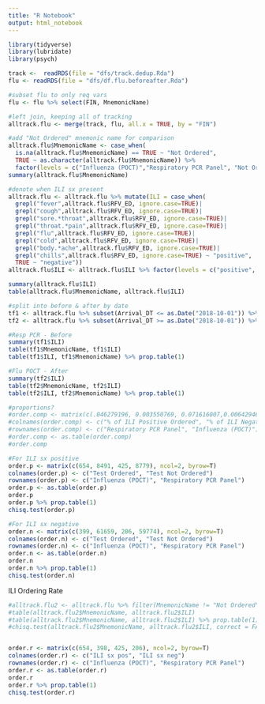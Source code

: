 ```yaml
---
title: "R Notebook"
output: html_notebook
---
```



```r
library(tidyverse)
library(lubridate)
library(psych)

track <-  readRDS(file = "dfs/track.dedup.Rda")
flu <- readRDS(file = "dfs/df.flu.beforeafter.Rda")
```

```r
#subset flu to only req vars
flu <- flu %>% select(FIN, MnemonicName)

#left join, keeping all of tracking
alltrack.flu <- merge(track, flu, all.x = TRUE, by = "FIN")

#add "Not Ordered" mnemonic name for comparison
alltrack.flu$MnemonicName <- case_when(
  is.na(alltrack.flu$MnemonicName) == TRUE ~ "Not Ordered",
  TRUE ~ as.character(alltrack.flu$MnemonicName)) %>%
  factor(levels = c("Influenza (POCT)","Respiratory PCR Panel", "Not Ordered"))
summary(alltrack.flu$MnemonicName)

#denote when ILI sx present
alltrack.flu <- alltrack.flu %>% mutate(ILI = case_when(
  grepl("fever",alltrack.flu$RFV_ED, ignore.case=TRUE)|
  grepl("cough",alltrack.flu$RFV_ED, ignore.case=TRUE)|
  grepl("sore.*throat",alltrack.flu$RFV_ED, ignore.case=TRUE)|
  grepl("throat.*pain",alltrack.flu$RFV_ED, ignore.case=TRUE)|
  grepl("flu",alltrack.flu$RFV_ED, ignore.case=TRUE)| 
  grepl("cold",alltrack.flu$RFV_ED, ignore.case=TRUE)|
  grepl("body.*ache",alltrack.flu$RFV_ED, ignore.case=TRUE)|
  grepl("chills",alltrack.flu$RFV_ED, ignore.case=TRUE) ~ "positive",
  TRUE ~ "negative")) 
alltrack.flu$ILI <- alltrack.flu$ILI %>% factor(levels = c("positive", "negative"))

summary(alltrack.flu$ILI)
table(alltrack.flu$MnemonicName, alltrack.flu$ILI)

#split into before & after by date
tf1 <- alltrack.flu %>% subset(Arrival_DT <= as.Date("2018-10-01")) %>% droplevels()
tf2 <- alltrack.flu %>% subset(Arrival_DT >= as.Date("2018-10-01")) %>% droplevels()

```


```r
#Resp PCR - Before
summary(tf1$ILI)
table(tf1$MnemonicName, tf1$ILI)
table(tf1$ILI, tf1$MnemonicName) %>% prop.table(1)
```


```r
#Flu POCT - After
summary(tf2$ILI)
table(tf2$MnemonicName, tf2$ILI)
table(tf2$ILI, tf2$MnemonicName) %>% prop.table(1)
```


```r
#proportions?
#order.comp <- matrix(c(.046279196, 0.003550769, 0.071616007,0.006429469), ncol=2, byrow=T)
#colnames(order.comp) <- c("% of ILI Positive Ordered", "% of ILI Negative Ordered")
#rownames(order.comp) <- c("Respiratory PCR Panel", "Influenza (POCT)")
#order.comp <- as.table(order.comp)
#order.comp
```

```r
#For ILI sx positive
order.p <- matrix(c(654, 8491, 425, 8779), ncol=2, byrow=T)
colnames(order.p) <- c("Test Ordered", "Test Not Ordered")
rownames(order.p) <- c("Influenza (POCT)", "Respiratory PCR Panel")
order.p <- as.table(order.p)
order.p
order.p %>% prop.table(1)
chisq.test(order.p)
```

```r
#For ILI sx negative
order.n <- matrix(c(399, 61659, 206, 59774), ncol=2, byrow=T)
colnames(order.n) <- c("Test Ordered", "Test Not Ordered")
rownames(order.n) <- c("Influenza (POCT)", "Respiratory PCR Panel")
order.n <- as.table(order.n)
order.n
order.n %>% prop.table(1)
chisq.test(order.n)
```


ILI Ordering Rate
```r
#alltrack.flu2 <- alltrack.flu %>% filter(MnemonicName != "Not Ordered") %>% droplevels()
#table(alltrack.flu2$MnemonicName, alltrack.flu2$ILI)
#table(alltrack.flu2$MnemonicName, alltrack.flu2$ILI) %>% prop.table(1)
#chisq.test(alltrack.flu2$MnemonicName, alltrack.flu2$ILI, correct = FALSE)


order.r <- matrix(c(654, 398, 425, 206), ncol=2, byrow=T)
colnames(order.r) <- c("ILI sx pos", "ILI sx neg")
rownames(order.r) <- c("Influenza (POCT)", "Respiratory PCR Panel")
order.r <- as.table(order.r)
order.r
order.r %>% prop.table(1)
chisq.test(order.r)
```